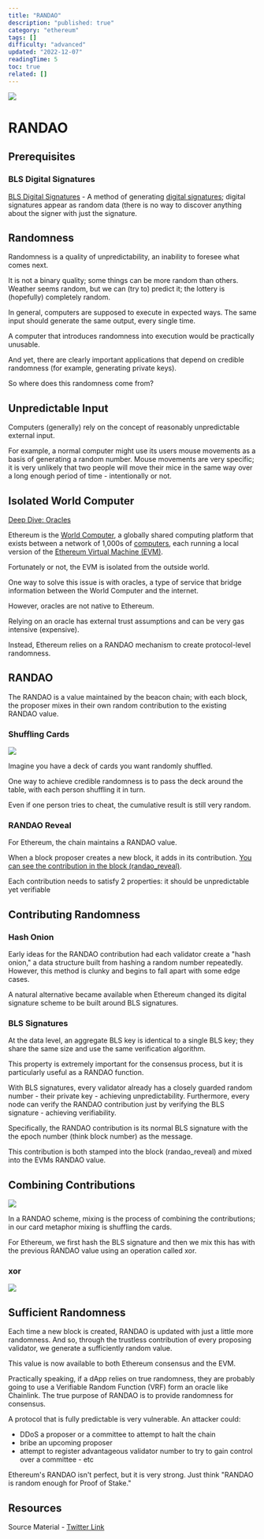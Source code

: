 ```yaml
---
title: "RANDAO"
description: "published: true"
category: "ethereum"
tags: []
difficulty: "advanced"
updated: "2022-12-07"
readingTime: 5
toc: true
related: []
---
```


![](/images/randao-1.jpeg)

# RANDAO

## Prerequisites

### BLS Digital Signatures

[BLS Digital Signatures](/concepts/bls-signatures) - A method of generating [digital signatures](/concepts/digital-signatures); digital signatures appear as random data (there is no way to discover anything about the signer with just the signature.

## Randomness

Randomness is a quality of unpredictability, an inability to foresee what comes next. 

It is not a binary quality; some things can be more random than others. Weather seems random, but we can (try to) predict it; the lottery is (hopefully) completely random.

In general, computers are supposed to execute in expected ways. The same input should generate the same output, every single time. 

A computer that introduces randomness into execution would be practically unusable.

And yet, there are clearly important applications that depend on credible randomness (for example, generating private keys). 

So where does this randomness come from? 

## Unpredictable Input

Computers (generally) rely on the concept of reasonably unpredictable external input.

For example, a normal computer might use its users mouse movements as a basis of generating a random number. Mouse movements are very specific; it is very unlikely that two people will move their mice in the same way over a long enough period of time - intentionally or not.

## Isolated World Computer

[Deep Dive: Oracles](/concepts/oracle)

Ethereum is the [World Computer](/ethereum/world-computer), a globally shared computing platform that exists between a network of 1,000s of [computers](/ethereum/node), each running a local version of the [Ethereum Virtual Machine (EVM)](/ethereum/evm). 

Fortunately or not, the EVM is isolated from the outside world.

One way to solve this issue is with oracles, a type of service that bridge information between the World Computer and the internet. 

However, oracles are not native to Ethereum. 

Relying on an oracle has external trust assumptions and can be very gas intensive (expensive).

Instead, Ethereum relies on a RANDAO mechanism to create protocol-level randomness.

## RANDAO

The RANDAO is a value maintained by the beacon chain; with each block, the proposer mixes in their own random contribution to the existing RANDAO value.

### Shuffling Cards

![](/images/randao-2.png)

Imagine you have a deck of cards you want randomly shuffled. 

One way to achieve credible randomness is to pass the deck around the table, with each person shuffling it in turn. 

Even if one person tries to cheat, the cumulative result is still very random.

### RANDAO Reveal

For Ethereum, the chain maintains a RANDAO value. 

When a block proposer creates a new block, it adds in its contribution. [You can see the contribution in the block (randao\_reveal)](/ethereum/block). 

Each contribution needs to satisfy 2 properties: it should be unpredictable yet verifiable

## Contributing Randomness

### Hash Onion

Early ideas for the RANDAO contribution had each validator create a "hash onion," a data structure built from hashing a random number repeatedly. However, this method is clunky and begins to fall apart with some edge cases. 

A natural alternative became available when Ethereum changed its digital signature scheme to be built around BLS signatures.

### BLS Signatures

At the data level, an aggregate BLS key is identical to a single BLS key; they share the same size and use the same verification algorithm. 

This property is extremely important for the consensus process, but it is particularly useful as a RANDAO function.

With BLS signatures, every validator already has a closely guarded random number - their private key - achieving unpredictability. Furthermore, every node can verify the RANDAO contribution just by verifying the BLS signature - achieving verifiability.

Specifically, the RANDAO contribution is its normal BLS signature with the the epoch number (think block number) as the message. 

This contribution is both stamped into the block (randao\_reveal) and mixed into the EVMs RANDAO value.

## Combining Contributions

![](/images/randao-3.png)

In a RANDAO scheme, mixing is the process of combining the contributions; in our card metaphor mixing is shuffling the cards. 

For Ethereum, we first hash the BLS signature and then we mix this has with the previous RANDAO value using an operation called xor.

### xor

![](/images/randao-4.jpeg)

## Sufficient Randomness

Each time a new block is created, RANDAO is updated with just a little more randomness. And so, through the trustless contribution of every proposing validator, we generate a sufficiently random value.

This value is now available to both Ethereum consensus and the EVM.

Practically speaking, if a dApp relies on true randomness, they are probably going to use a Verifiable Random Function (VRF) form an oracle like Chainlink. The true purpose of RANDAO is to provide randomness for consensus.

A protocol that is fully predictable is very vulnerable. An attacker could: 

*   DDoS a proposer or a committee to attempt to halt the chain
*   bribe an upcoming proposer
*   attempt to register advantageous validator number to try to gain control over a committee - etc

Ethereum's RANDAO isn't perfect, but it is very strong. Just think "RANDAO is random enough for Proof of Stake."

## Resources

Source Material - [Twitter Link](https://twitter.com/logarithmicrex/status/1576951211659390981)

